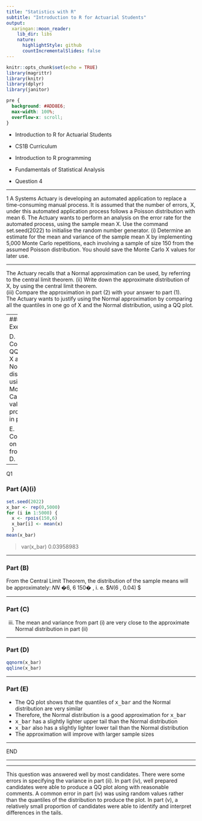 ```yaml
---
title: "Statistics with R"
subtitle: "Introduction to R for Actuarial Students"
output:
  xaringan::moon_reader:
    lib_dir: libs
    nature:
      highlightStyle: github
      countIncrementalSlides: false
---
```


```r
knitr::opts_chunk$set(echo = TRUE)
library(magrittr)
library(knitr)
library(dplyr)
library(janitor)


```

```css
pre {
  background: #ADD8E6;
  max-width: 100%;
  overflow-x: scroll;
}
```

* Introduction to R for Actuarial Students

* CS1B Curriculum

* Introduction to R programming
* Fundamentals of Statistical Analysis

* Question 4

---

1 A Systems Actuary is developing an automated application to replace a 
time-consuming manual process. It is assumed that the number of errors, X, under this 
automated application process follows a Poisson distribution with mean 6. The 
Actuary wants to perform an analysis on the error rate for the automated process, 
using the sample mean X. 
Use the command set.seed(2022) to initialise the random number generator. 
(i) Determine an estimate for the mean and variance of the sample mean X by 
implementing 5,000 Monte Carlo repetitions, each involving a sample of size 
150 from the assumed Poisson distribution. You should save the Monte Carlo 
X values for later use. 

---

The Actuary recalls that a Normal approximation can be used, by referring to the 
central limit theorem. 
(ii) Write down the approximate distribution of X, by using the central limit 
theorem.  
(iii) Compare the approximation in part (2) with your answer to part (1).  
The Actuary wants to justify using the Normal approximation by comparing all the 
quantiles in one go of X and the Normal distribution, using a QQ plot. 

---
### Exercises

D. Construct a QQ plot for X and the Normal distribution, using the Monte Carlo 
X values produced in part A. 

E. Comment on the plot from part D. 

---

Q1

### Part (A)(i)
```r
set.seed(2022)
x_bar <- rep(0,5000) 
for (i in 1:5000) {
  x <- rpois(150,6) 
  x_bar[i] <- mean(x)
  } 
mean(x_bar) 
````
> var(x_bar) 
 0.03958983 


---

### Part (B)
From the Central Limit Theorem, the distribution of the sample means will be
approximately:
𝑁𝑁 �6, 6
150� , i. e. $𝑁(6 , 0.04) $

---

### Part (C)

(iii)
The mean and variance from part (i) are very close to the approximate Normal 
distribution in part (ii) 

---

### Part (D)

```r
qqnorm(x_bar) 
qqline(x_bar)
```



---

### Part (E)

* The QQ plot shows that the quantiles of <tt>x_bar</tt> and the Normal distribution are very 
similar 
* Therefore, the Normal distribution is a good approximation for <tt>x_bar</tt>
* <tt>x_bar</tt> has a slightly lighter upper tail than the Normal distribution 
* <tt>x_bar</tt> also has a slightly lighter lower tail than the Normal distribution 
* The approximation will improve with larger sample sizes 

---

END

---


---
This question was answered well by most candidates. 
There were some errors in specifying the variance in part (ii).
In part (iv), well prepared candidates were able to produce a QQ plot along with 
reasonable comments. A common error in part (iv) was using random values rather than 
the quantiles of the distribution to produce the plot.
In part (v), a relatively small proportion of candidates were able to identify and interpret 
differences in the tails.
